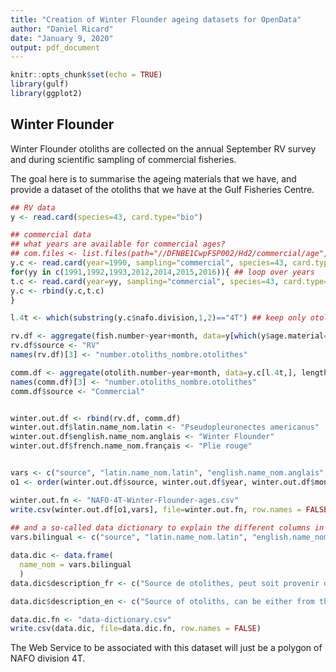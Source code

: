 ```yaml
---
title: "Creation of Winter Flounder ageing datasets for OpenData"
author: "Daniel Ricard"
date: "January 9, 2020"
output: pdf_document
---
```


```r
knitr::opts_chunk$set(echo = TRUE)
library(gulf)
library(ggplot2)
```

## Winter Flounder
Winter Flounder otoliths are collected on the annual September RV survey and during scientific sampling of commercial fisheries.

The goal here is to summarise the ageing materials that we have, and provide a dataset of the otoliths that we have at the Gulf Fisheries Centre.


```r
## RV data
y <- read.card(species=43, card.type="bio")

## commercial data
## what years are available for commercial ages?
## com.files <- list.files(path="//DFNBE1CwpFSP002/Hd2/commercial/age", pattern="wfage")
y.c <- read.card(year=1990, sampling="commercial", species=43, card.type="age") ## this loads all pre-1982 commercial ages
for(yy in c(1991,1992,1993,2012,2014,2015,2016)){ ## loop over years
t.c <- read.card(year=yy, sampling="commercial", species=43, card.type="age")
y.c <- rbind(y.c,t.c)
}

l.4t <- which(substring(y.c$nafo.division,1,2)=="4T") ## keep only otoliths collected in NAFO 4T

rv.df <- aggregate(fish.number~year+month, data=y[which(y$age.material==1),], length)
rv.df$source <- "RV"
names(rv.df)[3] <- "number.otoliths_nombre.otolithes"

comm.df <- aggregate(otolith.number~year+month, data=y.c[l.4t,], length)
names(comm.df)[3] <- "number.otoliths_nombre.otolithes"
comm.df$source <- "Commercial"


winter.out.df <- rbind(rv.df, comm.df)
winter.out.df$latin.name_nom.latin <- "Pseudopleuronectes americanus"
winter.out.df$english.name_nom.anglais <- "Winter Flounder"
winter.out.df$french.name_nom.français <- "Plie rouge"


vars <- c("source", "latin.name_nom.latin", "english.name_nom.anglais", "french.name_nom.français", "year","month","number.otoliths_nombre.otolithes")
o1 <- order(winter.out.df$source, winter.out.df$year, winter.out.df$month)

winter.out.fn <- "NAFO-4T-Winter-Flounder-ages.csv"
write.csv(winter.out.df[o1,vars], file=winter.out.fn, row.names = FALSE)
  
## and a so-called data dictionary to explain the different columns in the CSV file
vars.bilingual <- c("source", "latin.name_nom.latin", "english.name_nom.anglais", "french.name_nom.français", "year_année","month_mois","number.otoliths_nombre.otolithes")

data.dic <- data.frame(
  name_nom = vars.bilingual
  )
data.dic$description_fr <- c("Source de otolithes, peut soit provenir du relevé par navire de recherche (Research Vessel (RV)) ou d'échantillonnage des pêches commerciales (Commercial)", "Nom latin de l'espèce", "Nom anglais de l'espèce", "Nom français de l'espèce", "Année d'échantillonnage des otolithes", "Mois d'échantillonnage des otolithes", "Nombre d'otolithes dans la collection")

data.dic$description_en <- c("Source of otoliths, can be either from the Research Vessel (RV) survey or from commercial sampling (Commercial)", "Latin name of the species", "English name of the species", "French name of the species", "Year when otoliths were collected", "Month when otolith were collected", "Number of otoliths in collection")

data.dic.fn <- "data-dictionary.csv"
write.csv(data.dic, file=data.dic.fn, row.names = FALSE)
```

The Web Service to be associated with this dataset will just be a polygon of NAFO division 4T.



